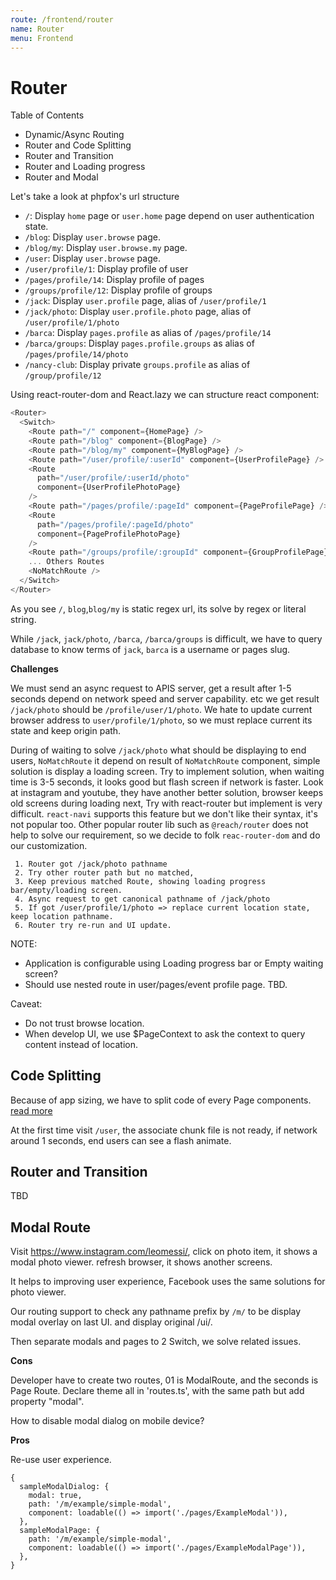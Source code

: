 ```yaml
---
route: /frontend/router
name: Router
menu: Frontend
---
```


# Router

Table of Contents

- Dynamic/Async Routing
- Router and Code Splitting
- Router and Transition
- Router and Loading progress
- Router and Modal

Let's take a look at phpfox's url structure

- `/`: Display `home` page or `user.home` page depend on user authentication state.
- `/blog`: Display `user.browse` page.
- `/blog/my`: Display `user.browse.my` page.
- `/user`: Display `user.browse` page.
- `/user/profile/1`: Display profile of user
- `/pages/profile/14`: Display profile of pages
- `/groups/profile/12`: Display profile of groups
- `/jack`: Display `user.profile` page, alias of `/user/profile/1`
- `/jack/photo`: Display `user.profile.photo` page, alias of `/user/profile/1/photo`
- `/barca`: Display `pages.profile` as alias of `/pages/profile/14`
- `/barca/groups`: Display `pages.profile.groups` as alias of `/pages/profile/14/photo`
- `/nancy-club`: Display private `groups.profile` as alias of `/group/profile/12`

Using react-router-dom and React.lazy we can structure react component:

```javascript
<Router>
  <Switch>
    <Route path="/" component={HomePage} />
    <Route path="/blog" component={BlogPage} />
    <Route path="/blog/my" component={MyBlogPage} />
    <Route path="/user/profile/:userId" component={UserProfilePage} />
    <Route
      path="/user/profile/:userId/photo"
      component={UserProfilePhotoPage}
    />
    <Route path="/pages/profile/:pageId" component={PageProfilePage} />
    <Route
      path="/pages/profile/:pageId/photo"
      component={PageProfilePhotoPage}
    />
    <Route path="/groups/profile/:groupId" component={GroupProfilePage} />
    ... Others Routes
    <NoMatchRoute />
  </Switch>
</Router>
```

As you see `/`, `blog`,`blog/my` is static regex url, its solve by regex or literal string.

While `/jack`, `jack/photo`, `/barca`, `/barca/groups` is difficult, we have to query database to know
terms of `jack`, `barca` is a username or pages slug.

**Challenges**

We must send an async request to APIS server, get a result after 1-5 seconds depend on network speed and server capability. etc we get result
`/jack/photo` should be `/profile/user/1/photo`. We hate to update current browser address to `user/profile/1/photo`, so we must replace current its state and keep origin path.

During of waiting to solve `/jack/photo` what should be displaying to end users, `NoMatchRoute` it depend on result of `NoMatchRoute` component, simple solution is display a loading screen. Try to implement solution, when waiting time is 3-5 seconds, it looks good but flash screen if network is faster. Look at instagram and youtube, they have another better solution, browser keeps old screens during loading next, Try with react-router but implement is very difficult. `react-navi` supports this feature but we don't like their syntax, it's not popular too.
Other popular router lib such as `@reach/router` does not help to solve our requirement, so we decide to folk `reac-router-dom` and do our customization.

```text
 1. Router got /jack/photo pathname
 2. Try other router path but no matched,
 3. Keep previous matched Route, showing loading progress bar/empty/loading screen.
 4. Async request to get canonical pathname of /jack/photo
 5. If got /user/profile/1/photo => replace current location state, keep location pathname.
 6. Router try re-run and UI update.
```

NOTE:

- Application is configurable using Loading progress bar or Empty waiting screen?
- Should use nested route in user/pages/event profile page. TBD.

Caveat:

- Do not trust browse location.
- When develop UI, we use \$PageContext to ask the context to query content instead of location.

## Code Splitting

Because of app sizing, we have to split code of every Page components. [read more](/technical/code-splitting)

At the first time visit `/user`, the associate chunk file is not ready, if network around 1 seconds, end users can see a flash animate.

## Router and Transition

TBD

## Modal Route

Visit https://www.instagram.com/leomessi/, click on photo item, it shows a modal photo viewer.
refresh browser, it shows another screens.

It helps to improving user experience, Facebook uses the same solutions for photo viewer.

Our routing support to check any pathname prefix by `/m/` to be display modal overlay on last UI. and display original /ui/.

Then separate modals and pages to 2 Switch, we solve related issues.

**Cons**

Developer have to create two routes, 01 is ModalRoute, and the seconds is Page Route. Declare theme all in 'routes.ts', with the same path but add property "modal".

How to disable modal dialog on mobile device?

**Pros**

Re-use user experience.

```text
{
  sampleModalDialog: {
    modal: true,
    path: '/m/example/simple-modal',
    component: loadable(() => import('./pages/ExampleModal')),
  },
  sampleModalPage: {
    path: '/m/example/simple-modal',
    component: loadable(() => import('./pages/ExampleModalPage')),
  },
}
```
